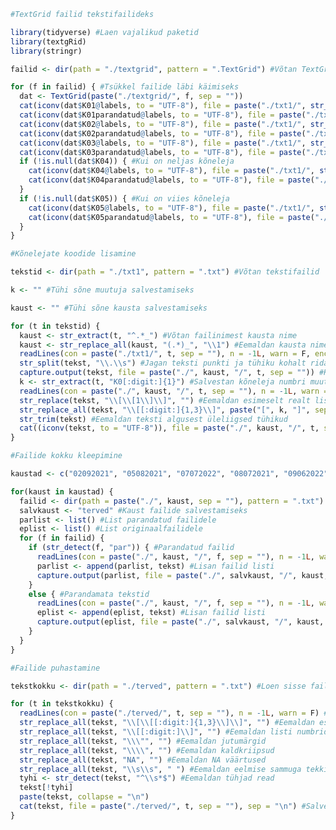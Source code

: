 
```r
#TextGrid failid tekstifailideks

library(tidyverse) #Laen vajalikud paketid
library(textgRid)
library(stringr)

failid <- dir(path = "./textgrid", pattern = ".TextGrid") #Võtan TextGrid failid

for (f in failid) { #Tsükkel failide läbi käimiseks
  dat <- TextGrid(paste("./textgrid/", f, sep = ""))
  cat(iconv(dat$K01@labels, to = "UTF-8"), file = paste("./txt1/", str_sub(f, end = -9L), "K01", ".txt", sep = ""), append = F) #Esimene kõneleja tekstifailiks
  cat(iconv(dat$K01parandatud@labels, to = "UTF-8"), file = paste("./txt1/", str_sub(f, end = -9L), "K01par", ".txt", sep = ""), append = F) #Parandatud esimene kõneleja tekstifailiks
  cat(iconv(dat$K02@labels, to = "UTF-8"), file = paste("./txt1/", str_sub(f, end = -9L), "K02", ".txt", sep = ""), append = F) #Teine kõneleja tekstifailiks
  cat(iconv(dat$K02parandatud@labels, to = "UTF-8"), file = paste("./txt1/", str_sub(f, end = -9L), "K02par", ".txt", sep = ""), append = F) #Parandatud teine kõneleja tekstifailiks
  cat(iconv(dat$K03@labels, to = "UTF-8"), file = paste("./txt1/", str_sub(f, end = -9L), "K03", ".txt", sep = ""), append = F) #Kolmas kõneleja tekstifailiks
  cat(iconv(dat$K03parandatud@labels, to = "UTF-8"), file = paste("./txt1/", str_sub(f, end = -9L), "K03par", ".txt", sep = ""), append = F) #Parandatud kolmas kõneleja tekstifailiks
  if (!is.null(dat$K04)) { #Kui on neljas kõneleja
    cat(iconv(dat$K04@labels, to = "UTF-8"), file = paste("./txt1/", str_sub(f, end = -9L), "K04", ".txt", sep = ""), append = F) #Neljas kõneleja tekstifailiks
    cat(iconv(dat$K04parandatud@labels, to = "UTF-8"), file = paste("./txt1/", str_sub(f, end = -9L), "K04par", ".txt", sep = ""), append = F) #Parandatud neljas kõneleja tekstifailiks
  }
  if (!is.null(dat$K05)) { #Kui on viies kõneleja
    cat(iconv(dat$K05@labels, to = "UTF-8"), file = paste("./txt1/", str_sub(f, end = -9L), "K05", ".txt", sep = ""), append = F) #Viies kõneleja tekstifailiks
    cat(iconv(dat$K05parandatud@labels, to = "UTF-8"), file = paste("./txt1/", str_sub(f, end = -9L), "K05par", ".txt", sep = ""), append = F) #Parandatud viies kõneleja tekstifailiks
  }
}
```

```r
#Kõnelejate koodide lisamine

tekstid <- dir(path = "./txt1", pattern = ".txt") #Võtan tekstifailid

k <- "" #Tühi sõne muutuja salvestamiseks

kaust <- "" #Tühi sõne kausta salvestamiseks

for (t in tekstid) {
  kaust <- str_extract(t, "^.*_") #Võtan failinimest kausta nime
  kaust <- str_replace_all(kaust, "(.*)_", "\\1") #Eemaldan kausta nimest alakriipsu
  readLines(con = paste("./txt1/", t, sep = ""), n = -1L, warn = F, encoding = "UTF-8") #Loen teksti sisse
  str_split(tekst, "\\.\\s") #Jagan teksti punkti ja tühiku kohalt ridadeks
  capture.output(tekst, file = paste("./", kaust, "/", t, sep = "")) #Kirjutan teksti uuesti faili
  k <- str_extract(t, "K0[:digit:]{1}") #Salvestan kõneleja numbri muutujasse
  readLines(con = paste("./", kaust, "/", t, sep = ""), n = -1L, warn = F) #Avan faili
  str_replace(tekst, "\\[\\[1\\]\\]", "") #Eemaldan esimeselt realt listi indeksi
  str_replace_all(tekst, "\\[[:digit:]{1,3}\\]", paste("[", k, "]", sep = "")) #Asendan listi indeksi kõneleja koodiga
  str_trim(tekst) #Eemaldan teksti algusest üleliigsed tühikud
  cat((iconv(tekst, to = "UTF-8")), file = paste("./", kaust, "/", t, sep = ""), sep = "\n") #Salvestan teksti uuesti faili
}
```

```r
#Failide kokku kleepimine

kaustad <- c("02092021", "05082021", "07072022", "08072021", "09062022", "aceabc", "ajalooeri", "kapistvalja", "marss", "transmbi") #Vektor kaustade nimedega 

for(kaust in kaustad) {
  failid <- dir(path = paste("./", kaust, sep = ""), pattern = ".txt") #Episoodi failid
  salvkaust <- "terved" #Kaust failide salvestamiseks
  parlist <- list() #List parandatud failidele
  eplist <- list() #List originaalfailidele
  for (f in failid) {
    if (str_detect(f, "par")) { #Parandatud failid
      readLines(con = paste("./", kaust, "/", f, sep = ""), n = -1L, warn = F, skipNul = T) #Loen teksti sisse
      parlist <- append(parlist, tekst) #Lisan failid listi
      capture.output(parlist, file = paste("./", salvkaust, "/", kaust, "_par_terve.txt", sep = "")) #Salvestan väljundi tekstifaili
    }
    else { #Parandamata tekstid
      readLines(con = paste("./", kaust, "/", f, sep = ""), n = -1L, warn = F, skipNul = T) #Loen teksti sisse
      eplist <- append(eplist, tekst) #Lisan failid listi
      capture.output(eplist, file = paste("./", salvkaust, "/", kaust, "_ep_terve.txt", sep = "")) #Salvestan väljundi tekstifaili
    }
  }
}  
```

```r
#Failide puhastamine

tekstkokku <- dir(path = "./terved", pattern = ".txt") #Loen sisse failinimed

for (t in tekstkokku) {
  readLines(con = paste("./terved/", t, sep = ""), n = -1L, warn = F) #Loen teksti sisse
  str_replace_all(tekst, "\\[\\[[:digit:]{1,3}\\]\\]", "") #Eemaldan esimeselt realt listi indeksi
  str_replace_all(tekst, "\\[[:digit:]\\]", "") #Eemaldan listi numbrid
  str_replace_all(tekst, "\\\"", "") #Eemaldan jutumärgid
  str_replace_all(tekst, "\\\\", "") #Eemaldan kaldkriipsud
  str_replace_all(tekst, "NA", "") #Eemaldan NA väärtused
  str_replace_all(tekst, "\\s\\s", " ") #Eemaldan eelmise sammuga tekkinud topelttühikud
  tyhi <- str_detect(tekst, "^\\s*$") #Eemaldan tühjad read
  tekst[!tyhi]
  paste(tekst, collapse = "\n")
  cat(tekst, file = paste("./terved/", t, sep = ""), sep = "\n") #Salvestan teksti uuesti faili
}
```
